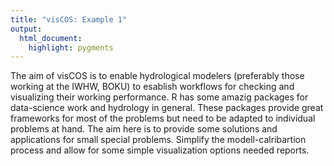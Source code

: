 ```yaml
---
title: "visCOS: Example 1"
output: 
  html_document:
    highlight: pygments
---
```


The aim of visCOS is to enable hydrological modelers (preferably those working at the IWHW, BOKU) to esablish workflows for checking and visualizing their working performance. R has some amazig packages for data-science work and hydrology in general. These packages provide great frameworks for most of the problems but need to be adapted to individual problems at hand. The aim here is to provide some solutions and applications for small special problems. Simplify the modell-calribartion process and allow for some simple visualization options needed reports. 
